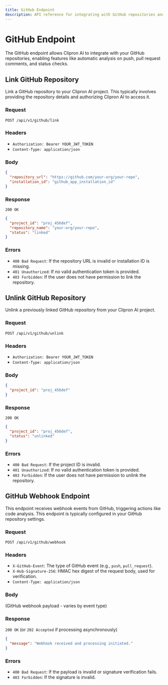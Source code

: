 ```yaml
---
title: GitHub Endpoint
description: API reference for integrating with GitHub repositories and webhooks.
---
```


# GitHub Endpoint

The GitHub endpoint allows Clipron AI to integrate with your GitHub repositories, enabling features like automatic analysis on push, pull request comments, and status checks.

## Link GitHub Repository

Link a GitHub repository to your Clipron AI project. This typically involves providing the repository details and authorizing Clipron AI to access it.

### Request

`POST /api/v1/github/link`

### Headers

*   `Authorization: Bearer YOUR_JWT_TOKEN`
*   `Content-Type: application/json`

### Body

```json
{
  "repository_url": "https://github.com/your-org/your-repo",
  "installation_id": "github_app_installation_id"
}
```

### Response

`200 OK`

```json
{
  "project_id": "proj_456def",
  "repository_name": "your-org/your-repo",
  "status": "linked"
}
```

### Errors

*   `400 Bad Request`: If the repository URL is invalid or installation ID is missing.
*   `401 Unauthorized`: If no valid authentication token is provided.
*   `403 Forbidden`: If the user does not have permission to link the repository.

## Unlink GitHub Repository

Unlink a previously linked GitHub repository from your Clipron AI project.

### Request

`POST /api/v1/github/unlink`

### Headers

*   `Authorization: Bearer YOUR_JWT_TOKEN`
*   `Content-Type: application/json`

### Body

```json
{
  "project_id": "proj_456def"
}
```

### Response

`200 OK`

```json
{
  "project_id": "proj_456def",
  "status": "unlinked"
}
```

### Errors

*   `400 Bad Request`: If the project ID is invalid.
*   `401 Unauthorized`: If no valid authentication token is provided.
*   `403 Forbidden`: If the user does not have permission to unlink the repository.

## GitHub Webhook Endpoint

This endpoint receives webhook events from GitHub, triggering actions like code analysis. This endpoint is typically configured in your GitHub repository settings.

### Request

`POST /api/v1/github/webhook`

### Headers

*   `X-GitHub-Event`: The type of GitHub event (e.g., `push`, `pull_request`).
*   `X-Hub-Signature-256`: HMAC hex digest of the request body, used for verification.
*   `Content-Type: application/json`

### Body

(GitHub webhook payload - varies by event type)

### Response

`200 OK` (or `202 Accepted` if processing asynchronously)

```json
{
  "message": "Webhook received and processing initiated."
}
```

### Errors

*   `400 Bad Request`: If the payload is invalid or signature verification fails.
*   `403 Forbidden`: If the signature is invalid.
